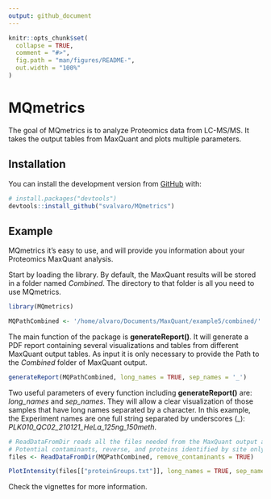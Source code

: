 ```yaml
---
output: github_document
---
```




```r
knitr::opts_chunk$set(
  collapse = TRUE,
  comment = "#>",
  fig.path = "man/figures/README-",
  out.width = "100%"
)
```

# MQmetrics

<!-- badges: start -->
<!-- badges: end -->

The goal of MQmetrics is to analyze Proteomics data from LC-MS/MS. It takes the output tables from MaxQuant and plots multiple parameters.

## Installation


You can install the development version from [GitHub](https://github.com/) with:

``` r
# install.packages("devtools")
devtools::install_github("svalvaro/MQmetrics")
```
## Example

MQmetrics it's easy to use, and will provide you information about your Proteomics MaxQuant analysis.

Start by loading the library. By default, the MaxQuant results will be stored in a folder named *Combined*. The directory to that folder is all you need to use MQmetrics.

```r
library(MQmetrics)

MQPathCombined <- '/home/alvaro/Documents/MaxQuant/example5/combined/'
```

The main function of the package is **generateReport()**. It will generate a PDF report containing several visualizations and tables from different MaxQuant output tables.
As input it is only necessary to provide the Path to the *Combined* folder of MaxQuant output.

```r
generateReport(MQPathCombined, long_names = TRUE, sep_names = '_')
```

Two useful parameters of every function including **generateReport()** are:
*long_names* and *sep_names*. They will allow a clear visualization of those samples that have long names separated by a character. In this example, the Experiment names are one full string separated by underscores (_): *PLK010_QC02_210121_HeLa_125ng_150meth*. 

```r
# ReadDataFromDir reads all the files needed from the MaxQuant output and remove
# Potential contaminants, reverse, and proteins identified by site only.
files <- ReadDataFromDir(MQPathCombined, remove_contaminants = TRUE) 

PlotIntensity(files[["proteinGroups.txt"]], long_names = TRUE, sep_names = '_')
```

Check the vignettes for more information.


